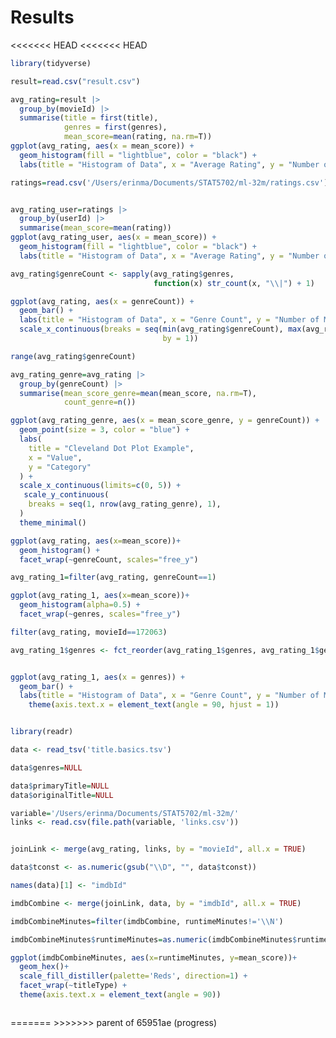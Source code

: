 # Results
<<<<<<< HEAD
<<<<<<< HEAD

```r
library(tidyverse)

result=read.csv("result.csv")

avg_rating=result |>
  group_by(movieId) |>
  summarise(title = first(title),
            genres = first(genres),
            mean_score=mean(rating, na.rm=T)) 
ggplot(avg_rating, aes(x = mean_score)) +
  geom_histogram(fill = "lightblue", color = "black") +
  labs(title = "Histogram of Data", x = "Average Rating", y = "Number of Movies")

```

```r
ratings=read.csv('/Users/erinma/Documents/STAT5702/ml-32m/ratings.csv')


avg_rating_user=ratings |>
  group_by(userId) |>
  summarise(mean_score=mean(rating)) 
ggplot(avg_rating_user, aes(x = mean_score)) +
  geom_histogram(fill = "lightblue", color = "black") +
  labs(title = "Histogram of Data", x = "Average Rating", y = "Number of Users")
```

```r
avg_rating$genreCount <- sapply(avg_rating$genres, 
                                function(x) str_count(x, "\\|") + 1)

ggplot(avg_rating, aes(x = genreCount)) +
  geom_bar() +
  labs(title = "Histogram of Data", x = "Genre Count", y = "Number of Movies") +
  scale_x_continuous(breaks = seq(min(avg_rating$genreCount), max(avg_rating$genreCount),
                                  by = 1))

range(avg_rating$genreCount)

```




```r
avg_rating_genre=avg_rating |>
  group_by(genreCount) |>
  summarise(mean_score_genre=mean(mean_score, na.rm=T), 
            count_genre=n()) 

ggplot(avg_rating_genre, aes(x = mean_score_genre, y = genreCount)) +
  geom_point(size = 3, color = "blue") +
  labs(
    title = "Cleveland Dot Plot Example",
    x = "Value",
    y = "Category"
  ) +
  scale_x_continuous(limits=c(0, 5)) +
   scale_y_continuous(
    breaks = seq(1, nrow(avg_rating_genre), 1), 
  )
  theme_minimal()
```

```r
ggplot(avg_rating, aes(x=mean_score))+
  geom_histogram() + 
  facet_wrap(~genreCount, scales="free_y")
```

```r
avg_rating_1=filter(avg_rating, genreCount==1)

ggplot(avg_rating_1, aes(x=mean_score))+
  geom_histogram(alpha=0.5) + 
  facet_wrap(~genres, scales="free_y")
```

```r
filter(avg_rating, movieId==172063)

```


```r
avg_rating_1$genres <- fct_reorder(avg_rating_1$genres, avg_rating_1$genres, .fun = length, .desc = TRUE)


ggplot(avg_rating_1, aes(x = genres)) +
  geom_bar() +
  labs(title = "Histogram of Data", x = "Genre Count", y = "Number of Movies") +
    theme(axis.text.x = element_text(angle = 90, hjust = 1))



```

```r
library(readr)

data <- read_tsv('title.basics.tsv')

data$genres=NULL
```

```r
data$primaryTitle=NULL
data$originalTitle=NULL
```


```r
variable='/Users/erinma/Documents/STAT5702/ml-32m/'
links <- read.csv(file.path(variable, 'links.csv'))


joinLink <- merge(avg_rating, links, by = "movieId", all.x = TRUE)

```

```r
data$tconst <- as.numeric(gsub("\\D", "", data$tconst))

```

```r
names(data)[1] <- "imdbId"

```

```r
imdbCombine <- merge(joinLink, data, by = "imdbId", all.x = TRUE)

```


```r
imdbCombineMinutes=filter(imdbCombine, runtimeMinutes!='\\N')
```

```r
imdbCombineMinutes$runtimeMinutes=as.numeric(imdbCombineMinutes$runtimeMinutes)

```


```r
ggplot(imdbCombineMinutes, aes(x=runtimeMinutes, y=mean_score))+
  geom_hex()+
  scale_fill_distiller(palette='Reds', direction=1) + 
  facet_wrap(~titleType) +
  theme(axis.text.x = element_text(angle = 90))
```

```r
```

=======
>>>>>>> parent of 65951ae (progress)
